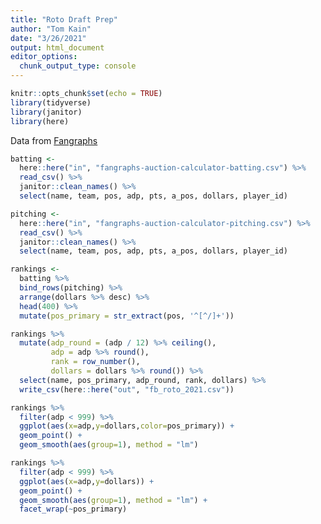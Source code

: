 ```yaml
---
title: "Roto Draft Prep"
author: "Tom Kain"
date: "3/26/2021"
output: html_document
editor_options: 
  chunk_output_type: console
---
```


```r
knitr::opts_chunk$set(echo = TRUE)
library(tidyverse)
library(janitor)
library(here)
```

Data from [Fangraphs](https://www.fangraphs.com/fantasy-tools/auction-calculator?teams=12&lg=MLB&dollars=1000&mb=1&mp=20&msp=5&mrp=5&type=bat&players=&proj=fangraphsdc&split=&rep=0&drp=0&pp=C,SS,2B,3B,OF,1B&pos=1,1,1,1,3,1,0,0,0,1,5,3,0,8,0&sort=&view=0&points=c|1,2,3,4,5,6|1,2,3,4)
```r

batting <-
  here::here("in", "fangraphs-auction-calculator-batting.csv") %>% 
  read_csv() %>% 
  janitor::clean_names() %>% 
  select(name, team, pos, adp, pts, a_pos, dollars, player_id)

pitching <-
  here::here("in", "fangraphs-auction-calculator-pitching.csv") %>% 
  read_csv() %>% 
  janitor::clean_names() %>% 
  select(name, team, pos, adp, pts, a_pos, dollars, player_id)

rankings <- 
  batting %>% 
  bind_rows(pitching) %>% 
  arrange(dollars %>% desc) %>% 
  head(400) %>% 
  mutate(pos_primary = str_extract(pos, '^[^/]+'))

rankings %>% 
  mutate(adp_round = (adp / 12) %>% ceiling(),
         adp = adp %>% round(),
         rank = row_number(),
         dollars = dollars %>% round()) %>% 
  select(name, pos_primary, adp_round, rank, dollars) %>% 
  write_csv(here::here("out", "fb_roto_2021.csv"))

```

```r

rankings %>% 
  filter(adp < 999) %>% 
  ggplot(aes(x=adp,y=dollars,color=pos_primary)) +
  geom_point() +
  geom_smooth(aes(group=1), method = "lm")

rankings %>% 
  filter(adp < 999) %>% 
  ggplot(aes(x=adp,y=dollars)) +
  geom_point() +
  geom_smooth(aes(group=1), method = "lm") + 
  facet_wrap(~pos_primary)

```
